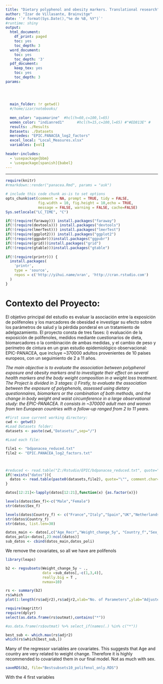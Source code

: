```yaml
---
title: "Dietary polyphenol and obesity markers. Translational research"
author: "Izar de Villasante, Brainvitge"
date: '`r format(Sys.Date(),"%e de %B, %Y")`'
#runtime: shiny
output:
  html_document:
    df_print: paged
    toc: yes
    toc_depth: 3
  word_document:
    toc: yes
    toc_depth: '3'
  pdf_document:
    keep_tex: yes
    toc: yes
    toc_depth: 3
params:
  
  
  
  
  main_folder: !r getwd()
  #/home/izar/notebooks/
  
  men_color: "aquamarine"  #hcl(h=60,c=100,l=65) 
  women_color: "indianred1"      #hcl(h=15,c=100,l=65) #"#ED813E" # 
  results: ./Results
  Datasets: ./Datasets
  mercedes: "EPIC.PANACEA_log2_factors" 
  excel_local: "Local_Measures.xlsx"
  variables: [vol]
    
header-includes: 
  - \usepackage{bbm}
  - \usepackage[spanish]{babel}
---
```

\newline
\newline

---

```r
require(knitr)
#rmarkdown::render("panacea.Rmd", params = "ask")

# include this code chunk as-is to set options
opts_chunk$set(comment = NA, prompt = TRUE, tidy = FALSE, 
               fig.width = 10, fig.height = 10,echo = TRUE, 
               message = FALSE, warning = FALSE, cache=FALSE)
Sys.setlocale("LC_TIME", "C")
```

```r
if(!(require(faraway))) install.packages("faraway")
if(!(require(devtools))) install.packages("devtools")
if(!(require(lmerTest))) install.packages("lmerTest")
if(!(require(ggplot2))) install.packages("ggplot2")
if(!(require(ggpubr)))install.packages("ggpubr")
if(!(require(grid)))install.packages("grid")
if(!(require(gtable)))install.packages("gtable")
 
if(!(require(printr))) {
  install.packages(
    'printr',
    type = 'source',
    repos = c('http://yihui.name/xran', 'http://cran.rstudio.com')
  )
}
```

# Contexto del Proyecto:

El objetivo principal del estudio es evaluar la asociación entre la exposición de polifenoles y los marcadores de obesidad e investigar su efecto sobre los parámetros de salud y la pérdida ponderal en un tratamiento de adelgazamiento. El proyecto consta de tres fases: i) evaluación de la exposición de polifenoles, medidos mediante cuestionarios de dieta, biomarcadores o la combinación de ambas medidas, y el cambio de peso y perímetro de cintura en un gran estudio epidemiológico observacional: EPIC-PANACEA, que incluye ~370000 adultos provenientes de 10 países europeos, con un seguimiento de 2 a 11 años.

*The main objective is to evaluate the association between polyphenol exposure and obesity markers and to investigate their effect on several health markers and the body weight composition in a weight loss treatment. The Project is divided in 3 stages: i) Firstly, to evaluate the association between the exposure of polyphenols, assessed using dietary questionnaires, biomarkers or the combination of both methods, and the change in body weight and waist circumference in a large observational study: the EPIC-PANACEA. It consists in ~370000 adult men and women from ten European countries with a follow-up ranged from 2 to 11 years.*


```r
#First save current working directory:
cwd <- getwd()
#Load Datasets folder:
datasets <- paste(cwd,"Datasets/",sep="/")

#Load each file:

file1 <- "bdpanacea_reduced.txt"
file2 <- "EPIC.PANACEA_log2_factors.txt"



#reduced <- read.table("Z:/Rstudio/EPIC/bdpanacea_reduced.txt", quote="\"", comment.char="")
if(!exists("datos")){
  datos <- read.table(paste0(datasets,file2), quote="\"", comment.char="")
}
```

```r

datos[12:21]<-lapply(datos[12:21],function(x) {as.factor(x)})

levels(datos$Sex_f)<-c("Male","Female")
str(datos$Sex_f)

levels(datos$Country_f) <- c("France","Italy","Spain","UK","Netherlands","Greece","Germany","Sweden","Denmark","Norway")
str(datos$Country_f)
str(datos, list.len=30)


```

```r
datos_main <- datos[,c("Age_Recr","Weight_change_5y", "Country_f","Sex_f")]
datos_poli<-datos[,23:ncol(datos)]
sub_datos <- cbind(datos_main,datos_poli)

```

We remove the covariates, so all we have are polifenols

```r
library(leaps)

b2 <- regsubsets(Weight_change_5y ~ ., 
                 data =sub_datos[,-c(1,3,4)],
                 really.big = T ,
                 nvmax=10)
```

```r
rs <- summary(b2)
rs$which
plot(1:length(rs$adjr2),rs$adjr2,xlab="No. of Parameters",ylab="Adjusted R-square")

```


```r
require(magrittr)
require(dplyr)
select(as.data.frame(rs$outmat),contains("*"))

#as.data.frame(rs$outmat) %>% select_if(names(.) %in% c("*"))
```



```r
best_sub <- which.max(rs$adjr2)
which(rs$which[best_sub,])
```
Many of the regressor variables are covariates. This suggests that Age and country are very related to weight change. Therefore it is highly recommended to covariated them in our final model. Not as much with sex.


```r
saveRDS(b2, file="Bestsubsets10_polifenol_only.RDS")

```

With the 4 first variables